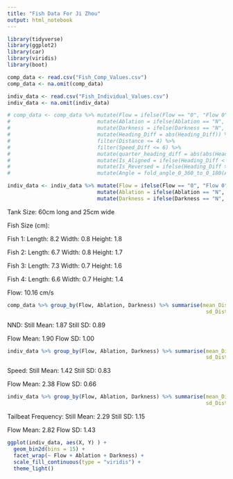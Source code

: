 ```yaml
---
title: "Fish Data For Ji Zhou"
output: html_notebook
---
```


```r
library(tidyverse)
library(ggplot2)
library(car)
library(viridis)
library(boot)
```

```r
comp_data <- read.csv("Fish_Comp_Values.csv")
comp_data <- na.omit(comp_data)

indiv_data <- read.csv("Fish_Individual_Values.csv")
indiv_data <- na.omit(indiv_data)

# comp_data <- comp_data %>% mutate(Flow = ifelse(Flow == "0", "Flow 0", "Flow 2")) %>%
#                            mutate(Ablation = ifelse(Ablation == "N", "No Ablation", "Ablated")) %>%
#                            mutate(Darkness = ifelse(Darkness == "N", "Light", "Dark")) %>%
#                            mutate(Heading_Diff = abs(Heading_Diff)) %>%
#                            filter(Distance <= 4) %>%
#                            filter(Speed_Diff <= 6) %>% 
#                            mutate(quarter_heading_diff = abs(abs(Heading_Diff-90)-90)) %>%
#                            mutate(Is_Aligned = ifelse(Heading_Diff < 30, 1, 0)) %>%
#                            mutate(Is_Reversed = ifelse(Heading_Diff > 150, 1, 0)) %>%
#                            mutate(Angle = fold_angle_0_360_to_0_180(Angle))

indiv_data <- indiv_data %>% mutate(Flow = ifelse(Flow == "0", "Flow 0", "Flow 2")) %>%
                             mutate(Ablation = ifelse(Ablation == "N", "No Ablation", "Ablated")) %>%
                             mutate(Darkness = ifelse(Darkness == "N", "Light", "Dark"))

```


Tank Size: 60cm long and 25cm wide

Fish Size (cm):

  Fish 1: 
    Length: 8.2
    Width:  0.8
    Height: 1.8
    
  Fish 2: 
    Length: 6.7
    Width:  0.8
    Height: 1.7
    
  Fish 3: 
    Length: 7.3
    Width:  0.7
    Height: 1.6
    
  Fish 4: 
    Length: 6.6
    Width:  0.7
    Height: 1.4
    
Flow: 10.16 cm/s 

```r
comp_data %>% group_by(Flow, Ablation, Darkness) %>% summarise(mean_Dist = round(mean(Distance),2), 
                                                                sd_Dist = round(sd(Distance),2))
```

NND:
  Still Mean: 1.87
  Still SD:   0.89
  
  Flow Mean:  1.90
  Flow SD:    1.00
  
```r
indiv_data %>% group_by(Flow, Ablation, Darkness) %>% summarise(mean_Dist = round(mean(Speed),2), 
                                                                sd_Dist = round(sd(Speed),2))
```
  
Speed:
  Still Mean: 1.42
  Still SD:   0.83
  
  Flow Mean:  2.38
  Flow SD:    0.66
  
```r
indiv_data %>% group_by(Flow, Ablation, Darkness) %>% summarise(mean_Dist = round(mean(TB_Frequency),2), 
                                                                sd_Dist = round(sd(TB_Frequency),2))
```
  
Tailbeat Frequency:
  Still Mean: 2.29
  Still SD:   1.15
  
  Flow Mean:  2.82
  Flow SD:    1.43

	
```r
ggplot(indiv_data, aes(X, Y) ) +
  geom_bin2d(bins = 15) +
  facet_wrap(~ Flow + Ablation + Darkness) +
  scale_fill_continuous(type = "viridis") +
  theme_light()
```


